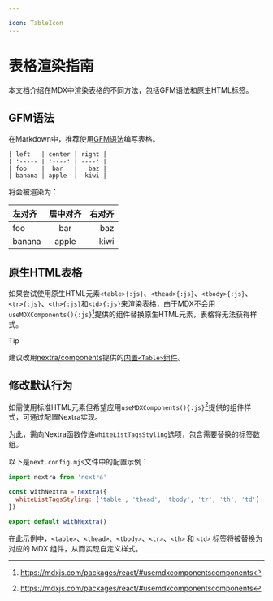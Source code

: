 ```yaml
---

icon: TableIcon
---
```


# 表格渲染指南

本文档介绍在MDX中渲染表格的不同方法，包括GFM语法和原生HTML标签。

## GFM语法

在Markdown中，推荐使用[GFM语法](https://github.github.com/gfm/#tables-extension-)编写表格。

```mdx filename="MDX"
| left   | center | right |
| :----- | :----: | ----: |
| foo    |  bar   |   baz |
| banana | apple  |  kiwi |
```

将会被渲染为：

| 左对齐   | 居中对齐 | 右对齐 |
| :----- | :----: | ----: |
| foo    |  bar   |   baz |
| banana | apple  |  kiwi |

## 原生HTML表格

如果尝试使用原生HTML元素`<table>{:js}`、`<thead>{:js}`、`<tbody>{:js}`、`<tr>{:js}`、`<th>{:js}`和`<td>{:js}`来渲染表格，由于[MDX](https://mdxjs.com/docs/using-mdx/#components)不会用`useMDXComponents(){:js}`[^1]提供的组件替换原生HTML元素，表格将无法获得样式。

> [!TIP]
>
> 建议改用[nextra/components](/docs/built-ins/table)提供的[内置`<Table>`组件](/docs/built-ins/table)。

## 修改默认行为

如需使用标准HTML元素但希望应用`useMDXComponents(){:js}`[^1]提供的组件样式，可通过配置Nextra实现。

为此，需向Nextra函数传递`whiteListTagsStyling`选项，包含需要替换的标签数组。

以下是`next.config.mjs`文件中的配置示例：

```js filename="next.config.mjs" {4}
import nextra from 'nextra'

const withNextra = nextra({
  whiteListTagsStyling: ['table', 'thead', 'tbody', 'tr', 'th', 'td']
})

export default withNextra()
```

在此示例中，`<table>`、`<thead>`、`<tbody>`、`<tr>`、`<th>` 和 `<td>` 标签将被替换为对应的 MDX 组件，从而实现自定义样式。

[^1]: https://mdxjs.com/packages/react/#usemdxcomponentscomponents